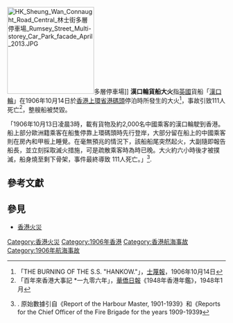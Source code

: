 [[File:HK_Sheung_Wan_Connaught_Road_Central_林士街多層停車場_Rumsey_Street_Multi-storey_Car_Park_facade_April_2013.JPG|200px]]多層停車場]]
'''漢口輪貨船大火'''指[[英國|英國]]貨船「[[漢口輪|漢口輪]]」在1906年10月14日於[[香港|香港]][[上環|上環]][[省港碼頭|省港碼頭]]停泊時所發生的大火<ref>「THE BURNING OF THE S.S. "HANKOW."」，[[士蔑報|士蔑報]]，1906年10月14日</ref>，事故引致111人死亡<ref>「百年來香港大事記 *一九零六年」，[[華僑日報|華僑日報]]《1948年香港年鑑》，1948年1月</ref>，整艘船被焚毀。

「1906年10月13日凌晨3時，載有貨物及約2,000名中國乘客的漢口輪駛到香港。船上部分歐洲籍乘客在船隻停靠上環碼頭時先行登岸，大部分留在船上的中國乘客則在房內和甲板上睡覺。在毫無預兆的情況下，該船船尾突然起火，大副隨即報告船長，並立刻採取滅火措施，可是疏散乘客時為時已晚。大火約六小時後才被撲滅，船身燒至剩下骨架，事件最終導致 111人死亡。」<ref>{{cite book|author=香港嶺南大學「香港與華南歷史研究部」|editor=劉智鵬|title=香港港口與海事處歷史|chapter=第二章第二節「二十世紀上半葉的重大海上事故」|date=2017|publisher=[[香港海事處|香港海事處]]|url=https://www.mardep.gov.hk/theme/port_hk/hk/p2ch2_2.html |archive-url=https://web.archive.org/web/20200409113431/https://www.mardep.gov.hk/theme/port_hk/hk/p2ch2_2.html|archive-date=2020-04-09}}. 原始數據引自《Report of the Harbour Master, 1901-1939》和《Reports for the Chief Officer of the Fire Brigade for the years 1909-1939》</ref>.

==參考文獻==
{{reflist}}

==參見==
*[[香港火災|香港火災]]

[[Category:香港火災|Category:香港火災]]
[[Category:1906年香港|Category:1906年香港]]
[[Category:香港航海事故|Category:香港航海事故]]
[[Category:1906年航海事故|Category:1906年航海事故]]